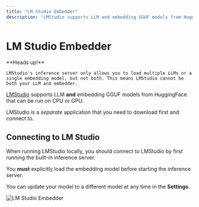 ```yaml
---
title: "LM Studio Embedder"
description: "LMStudio supports LLM and embedding GGUF models from HuggingFace that can be run on CPU or GPU."
---
```



# LM Studio Embedder

<Callout type="warning" emoji="️⚠️">
  **Heads up!**

    LMStudio's inference server only allows you to load multiple LLMs or a single embedding model, but not both. This means LMStudio cannot be both your LLM and embedder.

</Callout>

[LMStudio](https://lmstudio.ai) supports LLM **and** embedding GGUF models from HuggingFace that can be run on CPU or GPU.

LMStudio is a _separate_ application that you need to download first and connect to.

## Connecting to LM Studio

When running LMStudio locally, you should connect to LMStudio by first running the built-in inference server.

You **must** explicitly load the embedding model before starting the inference server.

You can update your model to a different model at any time in the **Settings**.

<Image
  src="/images/realtimex-setup/embedder-configuration/local/lmstudio/lmstudio-embedder.png"
  height={1080}
  width={1920}
  quality={100}
  alt="LM Studio Embedder"
/>
